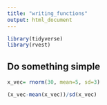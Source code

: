 ```yaml
---
title: "writing_functions"
output: html_document
---
```


```r
library(tidyverse)
library(rvest)
```

## Do something simple

```r
x_vec= rnorm(30, mean=5, sd=3)

(x_vec-mean(x_vec))/sd(x_vec)

```

